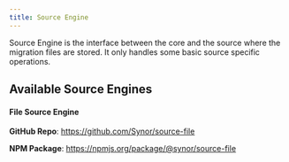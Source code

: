 ```yaml
---
title: Source Engine
---
```


Source Engine is the interface between the core and the source where the migration files are stored. It only handles some basic source specific operations.

## Available Source Engines

#### File Source Engine

**GitHub Repo**: https://github.com/Synor/source-file

**NPM Package**: https://npmjs.org/package/@synor/source-file
